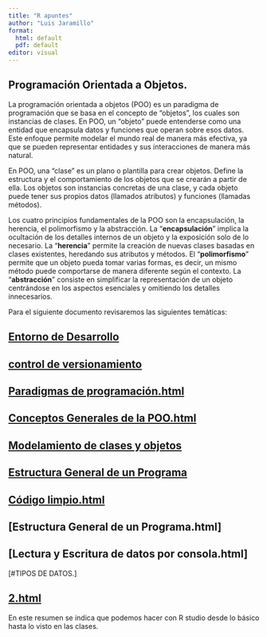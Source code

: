 ```yaml
---
title: "R apuntes"
author: "Luis Jaramillo"
format: 
  html: default
  pdf: default
editor: visual
---
```


## Programación Orientada a Objetos.

La programación orientada a objetos (POO) es un paradigma de programación que se basa en el concepto de "objetos", los cuales son instancias de clases. En POO, un "objeto" puede entenderse como una entidad que encapsula datos y funciones que operan sobre esos datos. Este enfoque permite modelar el mundo real de manera más efectiva, ya que se pueden representar entidades y sus interacciones de manera más natural.

En POO, una "clase" es un plano o plantilla para crear objetos. Define la estructura y el comportamiento de los objetos que se crearán a partir de ella. Los objetos son instancias concretas de una clase, y cada objeto puede tener sus propios datos (llamados atributos) y funciones (llamadas métodos).

Los cuatro principios fundamentales de la POO son la encapsulación, la herencia, el polimorfismo y la abstracción. La "**encapsulación**" implica la ocultación de los detalles internos de un objeto y la exposición solo de lo necesario. La "**herencia**" permite la creación de nuevas clases basadas en clases existentes, heredando sus atributos y métodos. El "**polimorfismo**" permite que un objeto pueda tomar varias formas, es decir, un mismo método puede comportarse de manera diferente según el contexto. La "**abstracción**" consiste en simplificar la representación de un objeto centrándose en los aspectos esenciales y omitiendo los detalles innecesarios.

Para el siguiente documento revisaremos las siguientes temáticas:

## [Entorno de Desarrollo](Entorno_de_Desarrollo.html)

## [control de versionamiento](control%20de%20versionamiento.html)

## [Paradigmas de programación.html](Paradigmas%20de%20programación.html)

## [Conceptos Generales de la POO.html](Conceptos%20Generales%20de%20la%20POO.html)

## [Modelamiento de clases y objetos](UML.html)

## [Estructura General de un Programa](estructura_general_programa.html)

## [Código limpio.html](Código%20limpio.html)

## \[Estructura General de un Programa.html\]

## \[Lectura y Escritura de datos por consola.html\]

\[#TIPOS DE DATOS.\]

## [2.html](2.html)

En este resumen se indica que podemos hacer con R studio desde lo básico hasta lo visto en las clases.
